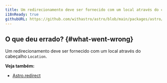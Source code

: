 ```yaml
---
title: Um redirecionamento deve ser fornecido com um local através do cabeçalho Location.
i18nReady: true
githubURL: https://github.com/withastro/astro/blob/main/packages/astro/src/core/errors/errors-data.ts
---
```


## O que deu errado? \{#what-went-wrong\}
Um redirecionamento deve ser fornecido com um local através do cabeçalho `Location`.

**Veja também:**
-  [Astro.redirect](/pt-br/reference/api-reference/#astroredirect)
